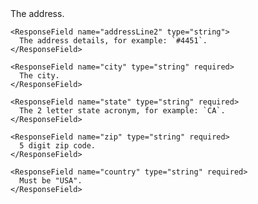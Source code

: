   <Expandable title="properties">
    <ResponseField name="addressLine1" type="string" required>
      The address.
    </ResponseField>

    <ResponseField name="addressLine2" type="string">
      The address details, for example: `#4451`.
    </ResponseField>

    <ResponseField name="city" type="string" required>
      The city.
    </ResponseField>

    <ResponseField name="state" type="string" required>
      The 2 letter state acronym, for example: `CA`.
    </ResponseField>

    <ResponseField name="zip" type="string" required>
      5 digit zip code.
    </ResponseField>

    <ResponseField name="country" type="string" required>
      Must be "USA".
    </ResponseField>

  </Expandable>

